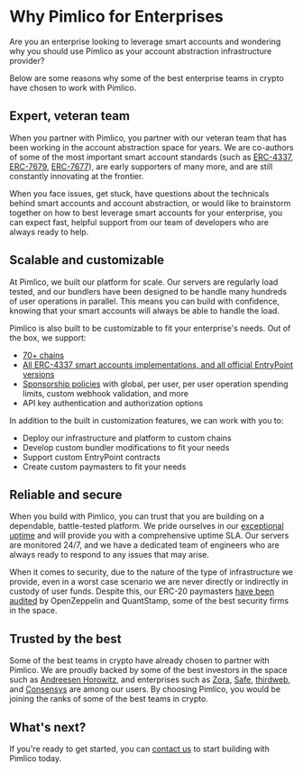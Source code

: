 # Why Pimlico for Enterprises

Are you an enterprise looking to leverage smart accounts and wondering why you should use Pimlico as your account abstraction infrastructure provider?

Below are some reasons why some of the best enterprise teams in crypto have chosen to work with Pimlico.

## Expert, veteran team

When you partner with Pimlico, you partner with our veteran team that has been working in the account abstraction space for years. We are co-authors of some of the most important smart account standards (such as [ERC-4337](https://eips.ethereum.org/EIPS/eip-4337), [ERC-7679](https://eips.ethereum.org/EIPS/eip-7679), [ERC-7677](https://eips.ethereum.org/EIPS/eip-7677)), are early supporters of many more, and are still constantly innovating at the frontier. 

When you face issues, get stuck, have questions about the technicals behind smart accounts and account abstraction, or would like to brainstorm together on how to best leverage smart accounts for your enterprise, you can expect fast, helpful support from our team of developers who are always ready to help.

## Scalable and customizable

At Pimlico, we built our platform for scale. Our servers are regularly load tested, and our bundlers have been designed to be handle many hundreds of user operations in parallel. This means you can build with confidence, knowing that your smart accounts will always be able to handle the load.

Pimlico is also built to be customizable to fit your enterprise's needs. Out of the box, we support:
- [70+ chains](/infra/platform/supported-chains)
- [All ERC-4337 smart accounts implementations, and all official EntryPoint versions](/permissionless/accounts/how-to/support)
- [Sponsorship policies](/infra/platform/sponsorship-policies) with global, per user, per user operation spending limits, custom webhook validation, and more
- API key authentication and authorization options

In addition to the built in customization features, we can work with you to:
- Deploy our infrastructure and platform to custom chains
- Develop custom bundler modifications to fit your needs
- Support custom EntryPoint contracts
- Create custom paymasters to fit your needs

## Reliable and secure

When you build with Pimlico, you can trust that you are building on a dependable, battle-tested platform. We pride ourselves in our [exceptional uptime](https://status.pimlico.io) and will provide you with a comprehensive uptime SLA. Our servers are monitored 24/7, and we have a dedicated team of engineers who are always ready to respond to any issues that may arise. 

When it comes to security, due to the nature of the type of infrastructure we provide, even in a worst case scenario we are never directly or indirectly in custody of user funds. Despite this, our ERC-20 paymasters [have been audited](/infra/paymaster/erc20-paymaster/faqs#has-pimlicos-erc-20-paymaster-been-audited) by OpenZeppelin and QuantStamp, some of the best security firms in the space.

## Trusted by the best

Some of the best teams in crypto have already chosen to partner with Pimlico. We are proudly backed by some of the best investors in the space such as [Andreesen Horowitz](https://a16zcrypto.com/), and enterprises such as [Zora](https://zora.co/), [Safe](https://safe.global), [thirdweb](https://thirdweb.com), and [Consensys](https://consensys.io/) are among our users. By choosing Pimlico, you would be joining the ranks of some of the best teams in crypto.

## What's next?

If you're ready to get started, you can [contact us](https://cal.com/team/pimlico/20min) to start building with Pimlico today.
